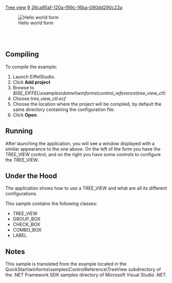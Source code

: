 [[Property:title|Tree view]]
[[Property:weight|9]]
[[Property:uuid|28ca95af-120a-f99c-16ba-090dd290c23a]]
<div> 
[[Image:tree-view|Hello world form]]  
</div>
<br/>
<br/>


==Compiling==

To compile the example:   
# Launch EiffelStudio.
# Click '''Add project'''
# Browse to ''$ISE_EIFFEL\examples\dotnet\winforms\control_reference\tree_view_ctl\''
# Choose ''tree_view_ctl.ecf''
# Choose the location where the project will be compiled, by default the same directory containing the configuration file.
# Click '''Open'''.


==Running==

After launching the application, you will see a window displayed with a similar appearance to the one above. On the left of the form you have the <span><eiffel>TREE_VIEW</eiffel></span> control, and on the right you have some controls to configure the <span><eiffel>TREE_VIEW</eiffel></span>. 



==Under the Hood==

The application shows how to use a <span><eiffel>TREE_VIEW</eiffel></span> and what are all its different configurations. 

This sample contains the following classes:
*  <span><eiffel>TREE_VIEW</eiffel></span> 
*  <span><eiffel>GROUP_BOX</eiffel></span> 
*  <span><eiffel>CHECK_BOX</eiffel></span> 
*  <span><eiffel>COMBO_BOX</eiffel></span> 
*  <span><eiffel>LABEL</eiffel></span> 

==Notes==

This sample is translated from the example located in the QuickStart\winforms\samples\ControlReference\TreeView subdirectory of the .NET Framework SDK samples directory of Microsoft Visual Studio .NET. 








